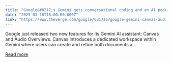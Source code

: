```yaml
---
title: "Google&#8217;s Gemini gets conversational coding and an AI podcast maker"
date: "2025-03-18T16:00:00.000Z"
link: "https://www.theverge.com/google/631726/google-gemini-canvas-audio-overview-notebooklm-coding"
---
```


Google just released two new features for its Gemini AI assistant: Canvas and Audio Overviews. 
Canvas introduces a dedicated workspace within Gemini where users can create and refine both documents a...

[Read more](https://www.theverge.com/google/631726/google-gemini-canvas-audio-overview-notebooklm-coding)
